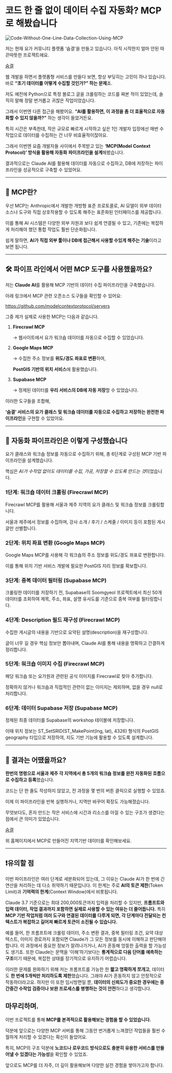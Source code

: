 # 코드 한 줄 없이 데이터 수집 자동화? MCP로 해봤습니다

![Code-Without-One-Line-Data-Collection-Using-MCP](/statics/mcp.png)

저는 현재 요가 커뮤니티 플랫폼 ‘숨결’을 만들고 있습니다. 아직 시작한지 얼마 안된 따끈따뜻한 프로젝트에요.

[숨결](https://soomgyeol.vercel.app/)

웹 개발을 하면서 플랫폼형 서비스를 만들다 보면, 항상 부딪히는 고민이 하나 있습니다. 바로 **“초기 데이터를 어떻게 수집할 것인가?” 하는 문제**죠.

저도 예전에 Python으로 특정 블로그 글을 크롤링하는 코드를 짜본 적이 있었는데, 솔직히 말해 정말 번거롭고 귀찮은 작업이었습니다.

그래서 이번엔 다른 접근을 해봤어요. **“AI를 활용하면, 이 과정을 좀 더 효율적으로 자동화할 수 있지 않을까?”** 하는 생각이 들었거든요.

특히 시간은 부족한데, 작은 규모로 빠르게 시작하고 싶은 1인 개발자 입장에선 매번 수작업으로 데이터를 수집하는 건 너무 비효율적이잖아요.

그래서 이번엔 요즘 개발자들 사이에서 주목받고 있는 **‘MCP(Model Context Protocol)’ 방식을 활용해 자동화** **파이프라인을 설계**해봤습니다.

결과적으로는 Claude AI를 활용해 데이터를 자동으로 수집하고, DB에 저장하는 파이프라인을 성공적으로 구축할 수 있었어요.

---

## **🧩 MCP란?**

우선 MCP는 Anthropic에서 개발한 개방형 표준 프로토콜로, AI 모델이 외부 데이터 소스나 도구와 직접 상호작용할 수 있도록 해주는 표준화된 인터페이스를 제공합니다.

이를 통해 AI 시스템은 다양한 외부 자원과 보다 쉽게 연결될 수 있고, 기존에는 복잡하게 처리해야 했던 통합 작업도 훨씬 단순화됩니다.

쉽게 말하면, **AI가 직접 외부 툴이나 DB에 접근해서 사용할 수있게 해주는 기술**이라고 보면 됩니다.

---

## **🛠️ 파이프 라인에서 어떤 MCP 도구를 사용했을까요?**

저는 **Claude AI**를 활용해 MCP 기반의 데이터 수집 파이프라인을 구축했습니다.

아래 링크에서 MCP 관련 오픈소스 도구들을 확인할 수 있어요:

https://github.com/modelcontextprotocol/servers

그중 제가 실제로 사용한 MCP는 다음과 같습니다.

1. **Firecrawl MCP**

   → 웹사이트에서 요가 워크숍 데이터를 자동으로 수집할 수 있었습니다.

2. **Google Maps MCP**

   → 수집한 주소 정보를 **위도/경도 좌표로 변환**하여,

   **PostGIS 기반의 위치 서비스**에 활용했습니다.

3. **Supabase MCP**

   → 정제된 데이터를 **우리 서비스의 DB에 자동 저장**할 수 있었습니다.

이러한 도구들을 조합해,

**‘숨결’ 서비스의 요가 클래스 및 워크숍 데이터를 자동으로 수집하고 저장하는 완전한 파이프라인**을 구현할 수 있었어요.

---

## 🔁 자동화 파이프라인은 이렇게 구성했습니다

요가 클래스와 워크숍 정보를 자동으로 수집하기 위해, 총 6단계로 구성된 MCP 기반 파이프라인을 설계했습니다.

핵심은 *AI가 수작업 없이도 데이터를 수집, 가공, 저장할 수 있도록 만드는 것*이었습니다.

### 1단계: 워크숍 데이터 크롤링 (Firecrawl MCP)

Firecrawl MCP를 활용해 서울과 제주 지역의 요가 클래스 및 워크숍 정보를 크롤링합니다.

서울과 제주에서 정보를 수집하며, 강사 소개 / 후기 / 스케줄 / 이미지 등이 포함된 게시글만 선별합니다.

### 2단계: 위치 좌표 변환 (Google Maps MCP)

Google Maps MCP를 사용해 각 워크숍의 주소 정보를 위도/경도 좌표로 변환합니다.

이를 통해 위치 기반 서비스 개발에 필요한 PostGIS 지리 정보를 확보합니다.

### 3단계: 중복 데이터 필터링 (Supabase MCP)

크롤링한 데이터를 저장하기 전, Supabase의 Soomgyeol 프로젝트에서 최신 50개 데이터를 조회하여 제목, 주소, 좌표, 설명 유사도를 기준으로 중복 여부를 필터링합니다.

### 4단계: Description 필드 재구성 (Firecrawl MCP)

수집한 게시글의 내용을 기반으로 요약된 설명(description)을 재구성합니다.

글이 너무 길 경우 핵심 정보만 뽑아내며, Claude AI를 통해 내용을 명확하고 간결하게 정리합니다.

### 5단계: 워크숍 이미지 수집 (Firecrawl MCP)

해당 워크숍 또는 요가원과 관련된 공식 이미지를 Firecrawl로 찾아 추가합니다.

정확하지 않거나 워크숍과 직접적인 관련이 없는 이미지는 제외하며, 없을 경우 null로 처리합니다.

### 6단계: 데이터 Supabase 저장 (Supabase MCP)

정제된 최종 데이터를 Supabase의 workshop 테이블에 저장합니다.

이때 위치 정보는 ST_SetSRID(ST_MakePoint(lng, lat), 4326) 형식의 PostGIS geography 타입으로 저장하여, 지도 기반 기능에 활용할 수 있도록 설계합니다.

---

## **🚀 결과는 어땠을까요?**

**한번의 명령으로 서울과 제주 각 지역에서 총 5개의 워크숍 정보를 완전 자동화된 흐름으로 수집하고 등록**했습니다.

코드는 단 한 줄도 작성하지 않았고, 전 과정을 몇 번의 버튼 클릭으로 실행할 수 있었죠.

이제 이 파이프라인을 반복 실행하거나, 지역만 바꾸어 확장도 가능해졌습니다.

무엇보다도, 혼자 만드는 작은 서비스에 시간과 리소스를 아낄 수 있는 구조가 생겼다는 점에서 큰 의미가 있었습니다.

[숨결](https://soomgyeol.vercel.app/posts?type=workshop)

위 홈페이지에서 MCP로 만들어진 지역기반 데이터를 확인해보세요.

---

## ❗️유의할 점

이번 파이프라인은 여러 단계로 세분화되어 있는데, 그 이유는 Claude AI가 한 번에 긴 연산을 처리하는 데 다소 취약하기 때문입니다. 이 한계는 주로 **AI의 토큰 제한**(Token Limit)과 **기억력의 한계**(Context Window)에서 비롯됩니다.

Claude 3.7 기준으로는 최대 200,000토큰까지 입력을 처리할 수 있지만, **프롬프트와 입력 데이터, 작업 결과까지 포함하면 실제로 사용할 수 있는 여유는 더 줄어듭니다.** 특히 **MCP 기반 작업처럼 여러 도구와 연결된 데이터를 다루게 되면, 각 단계마다 전달되는 컨텍스트가 복잡하고 길어져 빠르게 토큰이 소진될 수 있습니다.**

예를 들어, 한 프롬프트에 크롤링 데이터, 주소 변환 결과, 중복 필터링 조건, 요약 대상 텍스트, 이미지 경로까지 포함되면 Claude가 그 모든 정보를 동시에 이해하고 판단해야 합니다. 이 과정에서 중요한 정보가 잘려나가거나, AI가 혼동해 엉뚱한 출력을 할 가능성도 생기죠. 또한 Claude는 문맥을 ‘이해’하기보다는 **통계적으로 다음 단어를 예측하는 구조**이기 때문에, 복잡한 상태를 장기적으로 유지하기 어렵습니다.

이러한 문제를 완화하기 위해 저는 프롬프트를 가능한 한 **짧고 명확하게 쪼개고**, 데이터도 **한 번에 5개씩만 처리하도록 제한**했습니다. 그래야 AI가 혼동하지 않고 안정적으로 작동하더라고요. 하지만 이 또한 임시방편일 뿐, **데이터의 신뢰도가 중요한 경우에는 중간중간 수작업 검증이나 보완 프로세스를 병행하는 것이 안전**하다고 생각합니다.

## 마무리하며.

이번 프로젝트를 통해 **MCP를 본격적으로 활용해보는 경험을 할 수 있었습니다.**

덕분에 앞으로는 다양한 MCP 서버를 통해 그동안 번거롭게 느껴졌던 작업들을 훨씬 수월하게 처리할 수 있겠다는 확신이 들었어요.

특히, MCP의 구조 덕분에 **노코드나 로우코드 방식으로도 충분히 유용한 서비스를 만들어낼 수 있겠다는 가능성**을 확인할 수 있었죠.

앞으로도 MCP를 더 자주, 더 깊이 활용해보며 다양한 실전 경험을 쌓아가고자 합니다.

